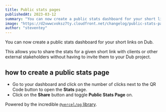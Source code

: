 ```yaml
---
title: Public stats pages
publishedAt: 2023-03-12
summary: "You can now create a public stats dashboard for your short links on Dub. This allows you to share the stats for a given short link with clients or other external stakeholders without having to invite them to your Dub project."
image: "https://d2vwwcvoksz7ty.cloudfront.net/changelog/public-stats-pages.png"
author: "steventey"
---
```


You can now create a public stats dashboard for your short links on Dub.

This allows you to share the stats for a given short link with clients or other external stakeholders without having to invite them to your Dub project.

## how to create a public stats page

- Go to your dashboard and click on the number of clicks next to the QR Code button to open the **Stats** page.
- Click on the **Share** button and toggle **Public Stats Page** on.

Powered by the incredible [`@vercel/og` library](https://vercel.fyi/og).
